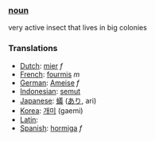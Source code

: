 ===[[noun]]===
very active insect that lives in big colonies
===Translations===
*[[Dutch]]: [[mier]] ''f''
*[[French]]: [[fourmis]] ''m''
*[[German]]: [[Ameise]] ''f''
*[[Indonesian]]: [[semut]]
*[[Japanese]]: [[蟻]] ([[あり]], ari)
*[[Korea]]: [[개미]] (gaemi)
*[[Latin]]: [[]]
*[[Spanish]]: [[hormiga]] ''f''